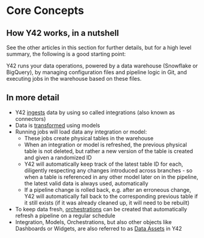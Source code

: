 # Core Concepts
## How Y42 works, in a nutshell

See the other articles in this section for further details, but for a high level summary, the following is a good starting point:

Y42 runs your data operations, powered by a data warehouse (Snowflake or BigQuery), by managing configuration files and pipeline logic in Git, and executing jobs in the warehouse based on these files.

## In more detail

- Y42 [ingests]( /docs/ingest-data) data by using so called integrations (also known as connectors)
- Data is [transformed](/docs/transform-data) using models
- Running jobs will load data any integration or model:
	- These jobs create physical tables in the warehouse
	- When an integration or model is refreshed, the previous physical table is not deleted, but rather a new version of the table is created and given a randomized ID
	- Y42 will automatically keep track of the latest table ID for each, diligently respecting any changes introduced across branches - so when a table is referenced in any other model later on in the pipeline, the latest valid data is always used, automatically
	- If a pipeline change is rolled back, e.g. after an erroneous change, Y42 will automatically fall back to the corresponding previous table if it still exists (if it was already cleaned up, it will need to be rebuilt)
- To keep data fresh, [orchestrations](/docs/orchestrate) can be created that automatically refresh a pipeline on a regular schedule
- Integration, Models, Orchestrations, but also other objects like Dashboards or Widgets, are also referred to as [Data Assets](/docs/getting-started/core-concepts/data-assets) in Y42